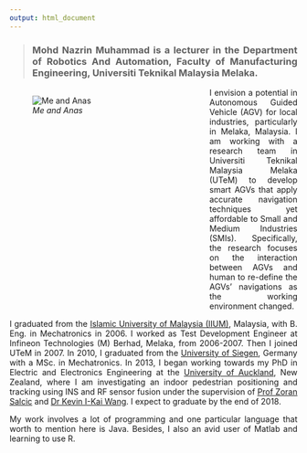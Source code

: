 ```yaml
---
output: html_document
---
```


>### Mohd Nazrin Muhammad is a lecturer in the Department of Robotics And Automation, Faculty of Manufacturing Engineering, Universiti Teknikal Malaysia Melaka.

<div style="float: left; top: 0; padding-right: 20px;height: 380px; width: 330px;">
  ![*Me and Anas*](photo_r.png)
</div>
<style>
body {
text-align: justify}
</style>
I envision a potential in Autonomous Guided Vehicle (AGV) for local industries, particularly in Melaka, Malaysia. I am working with a research team in Universiti Teknikal Malaysia Melaka (UTeM) to develop smart AGVs that apply accurate navigation techniques yet affordable to Small and Medium Industries (SMIs). Specifically, the research focuses on the interaction between AGVs and human to re-define the AGVs' navigations as the working environment changed.

I graduated from the [Islamic University of Malaysia (IIUM)](http://www.iium.edu.my/), Malaysia, with B. Eng. in Mechatronics in 2006. I worked as Test Development Engineer at Infineon Technologies (M) Berhad, Melaka, from 2006-2007. Then I joined UTeM in 2007. In 2010, I graduated from the [University of Siegen](https://www.mechatronics.eti.uni-siegen.de/), Germany with a MSc. in Mechatronics. In 2013, I began working towards my PhD in Electric and Electronics Engineering at the [University of Auckland](https://www.auckland.ac.nz/en/engineering/about-the-faculty/electrical-and-computer-engineering.html), New Zealand, where I am investigating an indoor pedestrian positioning and tracking using INS and RF sensor fusion under the supervision of [Prof Zoran Salcic](https://unidirectory.auckland.ac.nz/profile/z-salcic) and [Dr Kevin I-Kai Wang](https://unidirectory.auckland.ac.nz/profile/kevin-wang). I expect to graduate by the end of 2018.

My work involves a lot of programming and one particular language that worth to mention here is Java. Besides, I also an avid user of Matlab and learning to use R.
